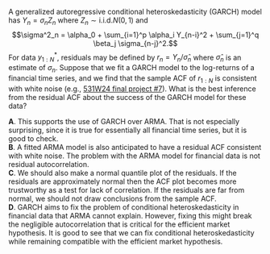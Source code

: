 
A generalized autoregressive conditional heteroskedasticity (GARCH) model has $Y_n = \sigma_n Z_n$ where $Z_n\sim\mathrm{i.i.d. }N(0,1)$ and
$$\sigma^2_n = \alpha_0 + \sum_{i=1}^p \alpha_i Y_{n-i}^2 + \sum_{j=1}^q \beta_j \sigma_{n-j}^2.$$
For data $y_{1:N}^*$, residuals may be defined by $r_n = Y_n/\hat\sigma_n$ where $\hat\sigma_n$ is an estimate of $\sigma_n$.
Suppose that we fit a GARCH model to the log-returns of a financial time series, and we find that the sample ACF of $r_{1:N}$ is consistent with white noise (e.g., [531W24 final project #7](https://ionides.github.io/531w24/final_project/project07/blinded.html)). 
What is the best inference from the residual ACF about the success of the GARCH model for these data?

**A**. This supports the use of GARCH over ARMA. That is not especially surprising, since it is true for essentially all financial time series, but it is good to check.\
**B**. A fitted ARMA model is also anticipated to have a residual ACF consistent with white noise. The problem with the ARMA model for financial data is not residual autocorrelation.\
**C**. We should also make a normal quantile plot of the residuals. If the residuals are approximately normal then the ACF plot becomes more trustworthy as a test for lack of correlation. If the residuals are far from normal, we should not draw conclusions from the sample ACF.\
**D**. GARCH aims to fix the problem of conditional heteroskedasticity in financial data that ARMA cannot explain. However, fixing this might break the negligible autocorrelation that is critical for the efficient market hypothesis. It is good to see that we can fix conditional heteroskedasticity while remaining compatible with the efficient market hypothesis.



